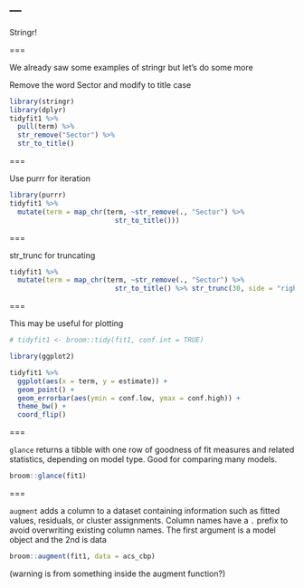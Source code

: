 ---
---

Stringr!

===

We already saw some examples of stringr but let's do some more

Remove the word Sector and modify to title case 

```r
library(stringr)
library(dplyr)
tidyfit1 %>%
  pull(term) %>%
  str_remove("Sector") %>%
  str_to_title()
```

===

Use purrr for iteration

```r
library(purrr)
tidyfit1 %>%
  mutate(term = map_chr(term, ~str_remove(., "Sector") %>% 
                          str_to_title())) 
```

===

str_trunc for truncating

```r
tidyfit1 %>%
  mutate(term = map_chr(term, ~str_remove(., "Sector") %>% 
                          str_to_title() %>% str_trunc(30, side = "right", ellipsis = "")))
```

===

This may be useful for plotting

```r
# tidyfit1 <- broom::tidy(fit1, conf.int = TRUE)

library(ggplot2)

tidyfit1 %>%
  ggplot(aes(x = term, y = estimate)) +
  geom_point() +
  geom_errorbar(aes(ymin = conf.low, ymax = conf.high)) + 
  theme_bw() +
  coord_flip()
```

===

`glance` returns a tibble with one row of goodness of fit measures and
related statistics, depending on model type. Good for comparing many models.

```r
broom::glance(fit1)
```

===

`augment` adds a column to a dataset containing information such as fitted values,
residuals, or cluster assignments. Column names have a `.` prefix to avoid overwriting
existing column names. The first argument is a model object and the 2nd is data

```r
broom::augment(fit1, data = acs_cbp)
```

(warning is from something inside the augment function?)
